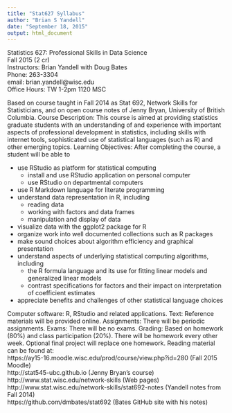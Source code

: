 ```yaml
---
title: "Stat627 Syllabus"
author: "Brian S Yandell"
date: "September 18, 2015"
output: html_document
---
```


Statistics 627: Professional Skills in Data Science  
Fall 2015 (2 cr)  
Instructors: Brian Yandell with Doug Bates  
Phone: 263-3304  
email: brian.yandell@wisc.edu  
Office Hours: TW 1-2pm 1120 MSC  

Based on course taught in Fall 2014 as Stat 692, Network Skills for Statisticians, and on open course notes of Jenny Bryan, University of British Columbia.
Course Description: This course is aimed at providing statistics graduate students with an understanding of and experience with important aspects of professional development in statistics, including skills with internet tools, sophisticated use of statistical languages (such as R) and other emerging topics.
Learning Objectives: After completing the course, a student will be able to

* use RStudio as platform for statistical computing
  + install and use RStudio application on personal computer
  + use RStudio on departmental computers
* use R Markdown language for literate programming
* understand data representation in R, including
  + reading data
  + working with factors and data frames
  + manipulation and display of data
* visualize data with the ggplot2 package for R
* organize work into well documented collections such as R packages
* make sound choices about algorithm efficiency and graphical presentation
* understand aspects of underlying statistical computing algorithms, including
  + the R formula language and its use for fitting linear models and generalized linear models
  + contrast specifications for factors and their impact on interpretation of coefficient estimates
* appreciate benefits and challenges of other statistical language choices

Computer software: R, RStudio and related applications. Text: Reference materials will be provided online. Assignments: There will be periodic assignments. 
Exams: There will be no exams.
Grading: Based on homework (80%) and class participation (20%). There will be homework every other week. Optional final project will replace one homework.
Reading material can be found at:  
https://ay15-16.moodle.wisc.edu/prod/course/view.php?id=280 (Fall 2015 Moodle)  
http://stat545-ubc.github.io (Jenny Bryan’s course)  
http://www.stat.wisc.edu/network-skills (Web pages)  
http://www.stat.wisc.edu/network-skills/stat692-notes (Yandell notes from Fall 2014)  
https://github.com/dmbates/stat692 (Bates GitHub site with his notes)